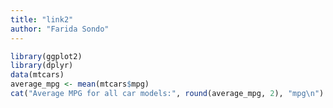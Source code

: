 ---
title: "link2"
author: "Farida Sondo"
---
```{r}
library(ggplot2)
library(dplyr)
data(mtcars)
average_mpg <- mean(mtcars$mpg)
cat("Average MPG for all car models:", round(average_mpg, 2), "mpg\n")

```
